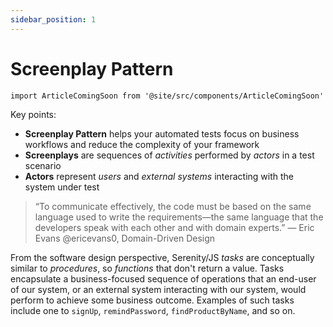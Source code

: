 ```yaml
---
sidebar_position: 1
---
```


# Screenplay Pattern

```mdx-code-block
import ArticleComingSoon from '@site/src/components/ArticleComingSoon'
```

Key points:
- **Screenplay Pattern** helps your automated tests focus on business workflows and reduce the complexity of your framework
- **Screenplays** are sequences of _activities_ performed by _actors_ in a test scenario
- **Actors** represent _users_ and _external systems_ interacting with the system under test

<ArticleComingSoon />

> “To communicate effectively, the code must be based on the same language used to write the requirements—the same language that the developers speak with each other and with domain experts.”
> ― Eric Evans @ericevans0, Domain-Driven Design


From the software design perspective, Serenity/JS _tasks_ are conceptually similar to _procedures_, so _functions_ that don't return a value.
Tasks encapsulate a business-focused sequence of operations that an end-user of our system, or an external system interacting with our system,
would perform to achieve some business outcome. Examples of such tasks include one to `signUp`, `remindPassword`, `findProductByName`, and so on.

